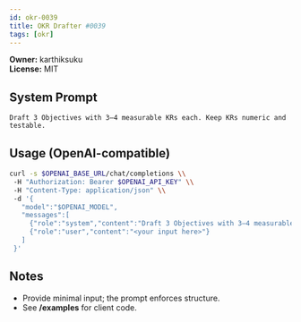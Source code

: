 ```yaml
---
id: okr-0039
title: OKR Drafter #0039
tags: [okr]
---
```


**Owner:** karthiksuku  
**License:** MIT

## System Prompt
```text
Draft 3 Objectives with 3–4 measurable KRs each. Keep KRs numeric and testable.
```

## Usage (OpenAI-compatible)
```bash
curl -s $OPENAI_BASE_URL/chat/completions \\
 -H "Authorization: Bearer $OPENAI_API_KEY" \\
 -H "Content-Type: application/json" \\
 -d '{
   "model":"$OPENAI_MODEL",
   "messages":[
     {"role":"system","content":"Draft 3 Objectives with 3–4 measurable KRs each. Keep KRs numeric and testable."},
     {"role":"user","content":"<your input here>"}
   ]
 }'
```

## Notes
- Provide minimal input; the prompt enforces structure.
- See **/examples** for client code.
